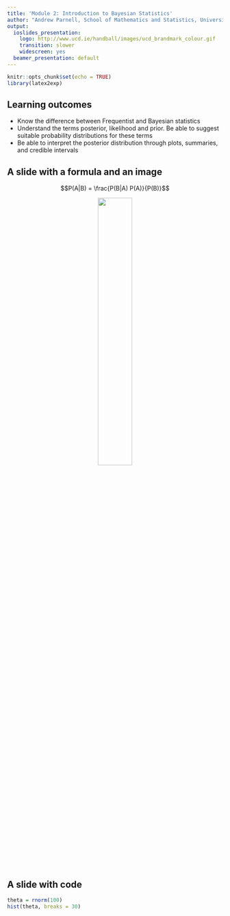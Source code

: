 ```yaml
---
title: 'Module 2: Introduction to Bayesian Statistics'
author: "Andrew Parnell, School of Mathematics and Statistics, University College Dublin"
output:
  ioslides_presentation:
    logo: http://www.ucd.ie/handball/images/ucd_brandmark_colour.gif
    transition: slower
    widescreen: yes
  beamer_presentation: default
---
```


```r
knitr::opts_chunk$set(echo = TRUE)
library(latex2exp)
```


## Learning outcomes

- Know the difference between Frequentist and Bayesian statistics
- Understand the terms posterior, likelihood and prior. Be able to suggest suitable probability distributions for these terms
- Be able to interpret the posterior distribution through plots, summaries, and credible intervals

## A slide with a formula and an image

$$P(A|B) = \frac{P(B|A) P(A)}{P(B)}$$

<center><img src="https://upload.wikimedia.org/wikipedia/commons/d/d4/Thomas_Bayes.gif" width=40%/></center>

## A slide with code

```r
theta = rnorm(100)
hist(theta, breaks = 30)
```

